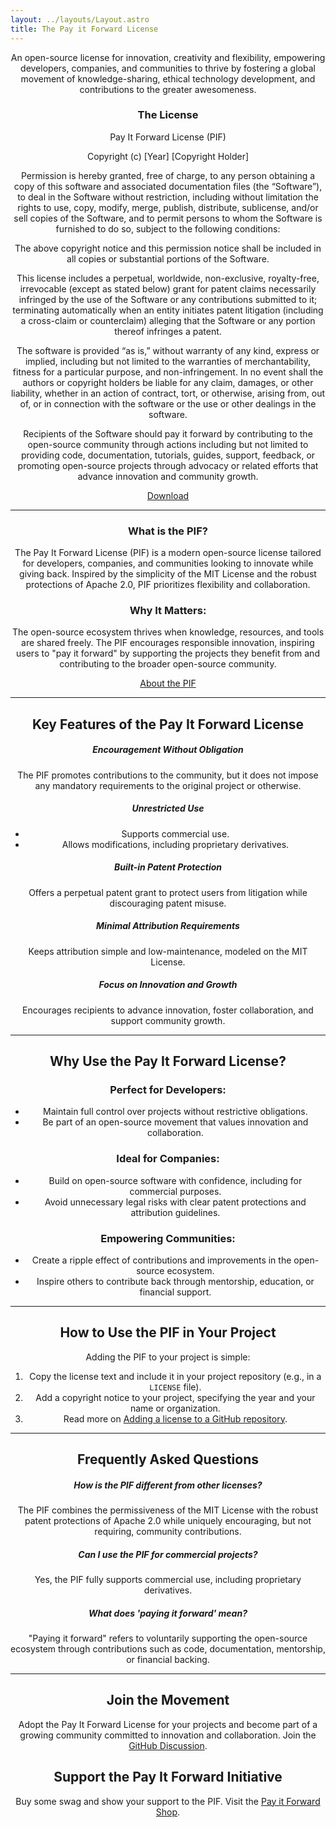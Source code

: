 ```yaml
---
layout: ../layouts/Layout.astro
title: The Pay it Forward License
---
```


<Header title menu />

An open-source license for innovation, creativity and flexibility, empowering developers, companies, and communities to thrive by fostering a global movement of knowledge-sharing, ethical technology development, and contributions to the greater awesomeness.

### The License
Pay It Forward License (PIF)

Copyright (c) [Year] [Copyright Holder]

Permission is hereby granted, free of charge, to any person obtaining a copy of this software and associated documentation files (the “Software”), to deal in the Software without restriction, including without limitation the rights to use, copy, modify, merge, publish, distribute, sublicense, and/or sell copies of the Software, and to permit persons to whom the Software is furnished to do so, subject to the following conditions:

The above copyright notice and this permission notice shall be included in all copies or substantial portions of the Software.

This license includes a perpetual, worldwide, non-exclusive, royalty-free, irrevocable (except as stated below) grant for patent claims necessarily infringed by the use of the Software or any contributions submitted to it; terminating automatically when an entity initiates patent litigation (including a cross-claim or counterclaim) alleging that the Software or any portion thereof infringes a patent.

The software is provided “as is,” without warranty of any kind, express or implied, including but not limited to the warranties of merchantability, fitness for a particular purpose, and non-infringement. In no event shall the authors or copyright holders be liable for any claim, damages, or other liability, whether in an action of contract, tort, or otherwise, arising from, out of, or in connection with the software or the use or other dealings in the software.

Recipients of the Software should pay it forward by contributing to the open-source community through actions including but not limited to providing code, documentation, tutorials, guides, support, feedback, or promoting open-source projects through advocacy or related efforts that advance innovation and community growth.

[Download](https://github.com/piffoundation/payitforward/releases/download/v1.0/LICENSE.txt "class: button")

---

### What is the PIF?
The Pay It Forward License (PIF) is a modern open-source license tailored for developers, companies, and communities looking to innovate while giving back. Inspired by the simplicity of the MIT License and the robust protections of Apache 2.0, PIF prioritizes flexibility and collaboration.

### Why It Matters:
The open-source ecosystem thrives when knowledge, resources, and tools are shared freely. The PIF encourages responsible innovation, inspiring users to "pay it forward" by supporting the projects they benefit from and contributing to the broader open-source community.

[About the PIF](/about)

---

## Key Features of the Pay It Forward License

##### Encouragement Without Obligation
The PIF promotes contributions to the community, but it does not impose any mandatory requirements to the original project or otherwise.

##### Unrestricted Use
- Supports commercial use.
- Allows modifications, including proprietary derivatives. 

##### Built-in Patent Protection
Offers a perpetual patent grant to protect users from litigation while discouraging patent misuse.

##### Minimal Attribution Requirements
Keeps attribution simple and low-maintenance, modeled on the MIT License.

##### Focus on Innovation and Growth
Encourages recipients to advance innovation, foster collaboration, and support community growth.

---

## Why Use the Pay It Forward License?
### Perfect for Developers:
- Maintain full control over projects without restrictive obligations.
- Be part of an open-source movement that values innovation and collaboration.

### Ideal for Companies:
- Build on open-source software with confidence, including for commercial purposes.
- Avoid unnecessary legal risks with clear patent protections and attribution guidelines.

### Empowering Communities:
- Create a ripple effect of contributions and improvements in the open-source ecosystem.
- Inspire others to contribute back through mentorship, education, or financial support.

---

## How to Use the PIF in Your Project
Adding the PIF to your project is simple:
1. Copy the license text and include it in your project repository (e.g., in a `LICENSE` file).
2. Add a copyright notice to your project, specifying the year and your name or organization.
3. Read more on [Adding a license to a GitHub repository](add-license-to-github).

---

## Frequently Asked Questions
##### How is the PIF different from other licenses?
The PIF combines the permissiveness of the MIT License with the robust patent protections of Apache 2.0 while uniquely encouraging, but not requiring, community contributions.

##### Can I use the PIF for commercial projects?
Yes, the PIF fully supports commercial use, including proprietary derivatives.

##### What does 'paying it forward' mean?
"Paying it forward" refers to voluntarily supporting the open-source ecosystem through contributions such as code, documentation, mentorship, or financial backing.

---

## Join the Movement
Adopt the Pay It Forward License for your projects and become part of a growing community committed to innovation and collaboration. Join the [GitHub Discussion](https://github.com/piffoundation/payitforward/discussions).

## Support the Pay It Forward Initiative
Buy some swag and show your support to the PIF. Visit the [Pay it Forward Shop](https://payitforward.printful.me/).

<Footer />